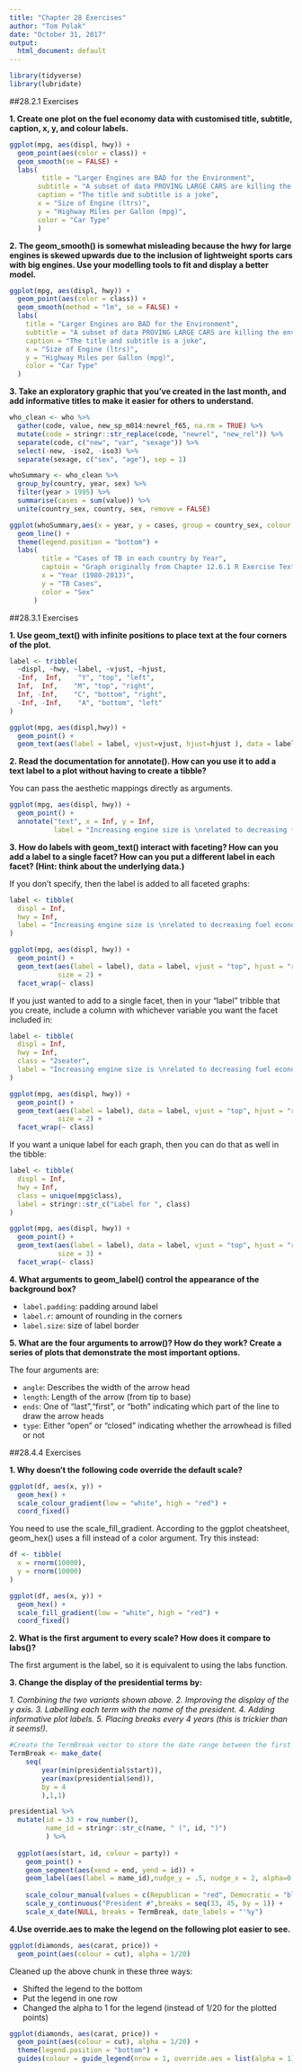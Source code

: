 ```yaml
---
title: "Chapter 28 Exercises"
author: "Tom Polak"
date: "October 31, 2017"
output:
  html_document: default
---
```


```r
library(tidyverse)
library(lubridate)

```

##28.2.1 Exercises

**1. Create one plot on the fuel economy data with customised title, subtitle, caption, x, y, and colour labels.**

```r
ggplot(mpg, aes(displ, hwy)) +
  geom_point(aes(color = class)) +
  geom_smooth(se = FALSE) +
  labs(
        title = "Larger Engines are BAD for the Environment",
       subtitle = "A subset of data PROVING LARGE CARS are killing the environment",
       caption = "The title and subtitle is a joke",
       x = "Size of Engine (ltrs)", 
       y = "Highway Miles per Gallon (mpg)",
       color = "Car Type"
       )
```


**2. The geom_smooth() is somewhat misleading because the hwy for large engines is skewed upwards due to the inclusion of lightweight sports cars with big engines. Use your modelling tools to fit and display a better model.**

```r
ggplot(mpg, aes(displ, hwy)) +
  geom_point(aes(color = class)) +
  geom_smooth(method = "lm", se = FALSE) +
  labs(
    title = "Larger Engines are BAD for the Environment",
    subtitle = "A subset of data PROVING LARGE CARS are killing the environment",
    caption = "The title and subtitle is a joke",
    x = "Size of Engine (ltrs)", 
    y = "Highway Miles per Gallon (mpg)",
    color = "Car Type"
  )
```


**3. Take an exploratory graphic that you've created in the last month, and add informative titles to make it easier for others to understand.**

```r
who_clean <- who %>%
  gather(code, value, new_sp_m014:newrel_f65, na.rm = TRUE) %>% 
  mutate(code = stringr::str_replace(code, "newrel", "new_rel")) %>%
  separate(code, c("new", "var", "sexage")) %>% 
  select(-new, -iso2, -iso3) %>% 
  separate(sexage, c("sex", "age"), sep = 1)

whoSummary <- who_clean %>%
  group_by(country, year, sex) %>%
  filter(year > 1995) %>%
  summarise(cases = sum(value)) %>%
  unite(country_sex, country, sex, remove = FALSE) 

ggplot(whoSummary,aes(x = year, y = cases, group = country_sex, colour = sex)) +
  geom_line() +
  theme(legend.position = "bottom") +
  labs(
        title = "Cases of TB in each country by Year",
        captoin = "Graph originally from Chapter 12.6.1 R Exercise Textbook HW",
        x = "Year (1980-2013)",
        y = "TB Cases",
        color = "Sex"
      )
```


##28.3.1 Exercises

**1. Use geom_text() with infinite positions to place text at the four corners of the plot.**

```r
label <- tribble(
  ~displ, ~hwy, ~label, ~vjust, ~hjust,
  -Inf,  Inf,    "Y", "top", "left",
  Inf,  Inf,    "M", "top", "right",
  Inf, -Inf,    "C", "bottom", "right",
  -Inf, -Inf,    "A", "bottom", "left"
)

ggplot(mpg, aes(displ,hwy)) +
  geom_point() +
  geom_text(aes(label = label, vjust=vjust, hjust=hjust ), data = label )
```

**2. Read the documentation for annotate(). How can you use it to add a text label to a plot without having to create a tibble?**

You can pass the aesthetic mappings directly as arguments.

```r
ggplot(mpg, aes(displ, hwy)) +
  geom_point() +
  annotate("text", x = Inf, y = Inf, 
           label = "Increasing engine size is \nrelated to decreasing fuel economy.", vjust = "top", hjust = "right")
```

**3. How do labels with geom_text() interact with faceting? How can you add a label to a single facet? How can you put a different label in each facet? (Hint: think about the underlying data.)**

If you don't specify, then the label is added to all faceted graphs:

```r
label <- tibble(
  displ = Inf,
  hwy = Inf,
  label = "Increasing engine size is \nrelated to decreasing fuel economy."
)

ggplot(mpg, aes(displ, hwy)) +
  geom_point() +
  geom_text(aes(label = label), data = label, vjust = "top", hjust = "right",
            size = 2) +
  facet_wrap(~ class)
```


If you just wanted to add to a single facet, then in your "label" tribble that you create, include a column with whichever variable you want the facet included in:

```r
label <- tibble(
  displ = Inf,
  hwy = Inf,
  class = "2seater",
  label = "Increasing engine size is \nrelated to decreasing fuel economy."
)

ggplot(mpg, aes(displ, hwy)) +
  geom_point() +
  geom_text(aes(label = label), data = label, vjust = "top", hjust = "right",
            size = 2) +
  facet_wrap(~ class)
```

If you want a unique label for each graph, then you can do that as well in the tibble:

```r
label <- tibble(
  displ = Inf,
  hwy = Inf,
  class = unique(mpg$class),
  label = stringr::str_c("Label for ", class)
)

ggplot(mpg, aes(displ, hwy)) +
  geom_point() +
  geom_text(aes(label = label), data = label, vjust = "top", hjust = "right",
            size = 3) +
  facet_wrap(~ class)
```

**4. What arguments to geom_label() control the appearance of the background box?**

* `label.padding`: padding around label
* `label.r`: amount of rounding in the corners
* `label.size`: size of label border

**5. What are the four arguments to arrow()? How do they work? Create a series of plots that demonstrate the most important options.**

The four arguments are:

* `angle`: Describes the width of the arrow head
* `length`: Length of the arrow (from tip to base)
* `ends`: One of "last","first", or "both" indicating which part of the line to draw the arrow heads
* `type`: Either "open" or "closed" indicating whether the arrowhead is filled or not

##28.4.4 Exercises

**1. Why doesn't the following code override the default scale?**
```r
ggplot(df, aes(x, y)) +
  geom_hex() +
  scale_colour_gradient(low = "white", high = "red") +
  coord_fixed()

```

You need to use the scale_fill_gradient. According to the ggplot cheatsheet, geom_hex() uses a fill instead of a color argument. Try this instead:

```r
df <- tibble(
  x = rnorm(10000),
  y = rnorm(10000)
)

ggplot(df, aes(x, y)) +
  geom_hex() +
  scale_fill_gradient(low = "white", high = "red") +
  coord_fixed()
```


**2. What is the first argument to every scale? How does it compare to labs()?**

The first argument is the label, so it is equivalent to using the labs function.

**3. Change the display of the presidential terms by:**

*1. Combining the two variants shown above.*
*2. Improving the display of the y axis.*
*3. Labelling each term with the name of the president.*
*4. Adding informative plot labels.*
*5. Placing breaks every 4 years (this is trickier than it seems!).*

```r
#Create the TermBreak vector to store the date range between the first year in dataset and last year, with four #years as the break point.
TermBreak <- make_date(
    seq(
        year(min(presidential$start)),
        year(max(presidential$end)),
        by = 4
        ),1,1)

presidential %>%
  mutate(id = 33 + row_number(), 
         name_id = stringr::str_c(name, " (", id, ")")
         ) %>%
  
  ggplot(aes(start, id, colour = party)) +
    geom_point() +
    geom_segment(aes(xend = end, yend = id)) +
    geom_label(aes(label = name_id),nudge_y = .5, nudge_x = 2, alpha=0.5) +
    
    scale_colour_manual(values = c(Republican = "red", Democratic = "blue")) +
    scale_y_continuous("President #",breaks = seq(33, 45, by = 1)) +
    scale_x_date(NULL, breaks = TermBreak, date_labels = "'%y") 
```


**4.Use override.aes to make the legend on the following plot easier to see.**

```r
ggplot(diamonds, aes(carat, price)) +
  geom_point(aes(colour = cut), alpha = 1/20)
```

Cleaned up the above chunk in these three ways:

* Shifted the legend to the bottom
* Put the legend in one row
* Changed the alpha to 1 for the legend (instead of 1/20 for the plotted points) 

```r
ggplot(diamonds, aes(carat, price)) +
  geom_point(aes(colour = cut), alpha = 1/20) +
  theme(legend.position = "bottom") +
  guides(colour = guide_legend(nrow = 1, override.aes = list(alpha = 1))) 
```



